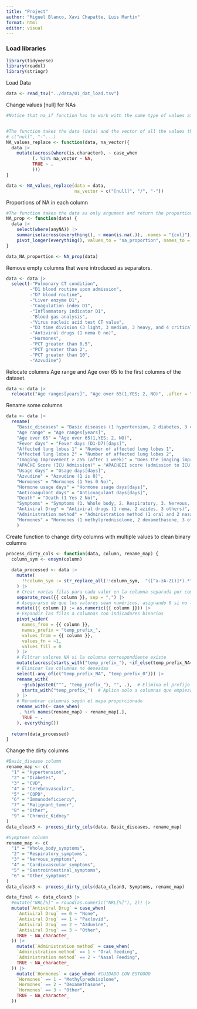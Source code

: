 ```yaml
---
title: "Project"
author: "Miguel Blanco, Xavi Chapatte, Luis Martín"
format: html
editor: visual
---
```


### Load libraries

```r
library(tidyverse)
library(readxl)
library(stringr)

```

Load Data

```r
data <- read_tsv("../data/01_dat_load.tsv")
```

Change values \[null\] for NAs

```r

#Notice that na_if function has to work with the same type of values at the time. For example in this df we have both character and numeric values, so we have to do it in 2 times


#The function takes the data (data) and the vector of all the values that we want to be considered as NAs (na_vector). This na_vector should be specified as 
# c("null", "-"...)
NA_values_replace <- function(data, na_vector){
  data |> 
    mutate(across(where(is.character), ~ case_when 
          (. %in% na_vector ~ NA,
          TRUE ~ .
          )))
}

data <- NA_values_replace(data = data, 
                          na_vector = c("[null]", "/", "-"))

```

Proportions of NA in each column

```r

#The function takes the data as only argument and return the proportion of NA values of each column in the data 
NA_prop <- function(data) {
  data |> 
    select(where(anyNA)) |> 
    summarise(across(everything(), ~ mean(is.na(.)), .names = "{col}")) |> 
    pivot_longer(everything(), values_to = "na_proportion", names_to = "column")
}

data_NA_proportion <- NA_prop(data)
```

Remove empty columns that were introduced as separators. 
```r
data <- data |> 
  select(-"Pulmonary CT condition",
         -"D1 blood routine upon admission",
         -"D7 blood routine",
         -"Liver enzyme D1",
         -"Coagulation index D1",
         -"Inflammatory indicator D1",
         -"Blood gas analysis",
         -"Virus nucleic acid test CT value",
         -"D3 time division (3 light, 3 medium, 3 heavy, and 4 critical)",
         -"Antiviral drugs (1 nema 0 no)", 
         -"Hormones", 
         -"PCT greater than 0.5",
         -"PCT greater than 2", 
         -"PCT greater than 10", 
         -"Azvudine")
```

Relocate columns Age range and Age over 65 to the first columns of the dataset.

```r
data <- data |> 
  relocate("Age ranges[years]", "Age over 65(1,YES; 2, NO)", .after = "Number")
```

Rename some columns

```r
data <- data |> 
  rename(
    "Basic_diseases" = "Basic diseases (1 hypertension, 2 diabetes, 3 cardiovascular diseases, 4 cerebrovascular diseases, 5 COPD, 6 immunodeficiency (such as AIDS, hormone, immunosuppressant use history), 7 malignant tumor, 8 other 9 chronic kidney disease",
    "Age range" = "Age ranges[years]",
    "Age over 65" = "Age over 65(1,YES; 2, NO)",
    "Fever days" = "Fever days (D1-D7)[days]",
    "Affected lung lobes 1" = "Number of affected lung lobes 1",
    "Affected lung lobes 2" = "Number of affected lung lobes 2",
    "Imaging Improvement > 25% (after 1 week)" = "Does the imaging improve by more than 25% after one week (1 yes 2 no)",
    "APACHE Score (ICU Admission)" = "APACHEII score (admission to ICU)",
    "Usage days" = "Usage days[days]",
    "Azvudine" = "Azvudine (1 is 0)",
    "Hormones" = "Hormones (1 Yes 0 No)",
    "Hormone usage days" = "Hormone usage days[days]",
    "Anticoagulant days" = "Anticoagulant days[days]",
    "Death" = "Death (1 Yes 2 No)",
    "Symptoms" = "Symptoms (1. Whole body, 2. Respiratory, 3. Nervous, 4. Cardiovascular, 5. Gastrointestinal, 6. Other)",
    "Antiviral Drug" = "Antiviral drugs (1 nema, 2 azides, 3 others)",
    "Administration method" = "Administration method (1 oral and 2 nasal feeding)",
    "Hormones" = "Hormones (1 methylprednisolone, 2 dexamethasone, 3 others)"
    )
```

Create function to change dirty columns with multiple values to clean binary columns

```r
process_dirty_cols <- function(data, column, rename_map) {
  column_sym <- ensym(column)
  
  data_processed <- data |> 
    mutate(
      !!column_sym := str_replace_all(!!column_sym,  "([^a-zA-Z()]*).*", "\\1")
    ) |>  
    # Crear varias filas para cada valor en la columna separada por comas
    separate_rows({{ column }}, sep = ",") |> 
    # Asegurarse de que los valores sean numéricos, asignando 0 si no lo son
    mutate({{ column }} := as.numeric({{ column }})) |> 
    # Expandir las filas a columnas con indicadores binarios
    pivot_wider(
      names_from = {{ column }}, 
      names_prefix = "temp_prefix_",
      values_from = {{ column }}, 
      values_fn = ~1, 
      values_fill = 0
    ) |> 
    # Filtrar valores NA si la columna correspondiente existe
    mutate(across(starts_with("temp_prefix_"), ~if_else(temp_prefix_NA== 1, NA, .))) |> 
    # Eliminar las columnas no deseadas
    select(-any_of(c("temp_prefix_NA", "temp_prefix_0"))) |> 
    rename_with(
      ~gsub(paste0("^", "temp_prefix_"), "", .),  # Elimina el prefijo "disease_" si está presente
      starts_with("temp_prefix_")  # Aplica solo a columnas que empiezan con "disease_"
    ) |> 
    # Renombrar columnas según el mapa proporcionado
    rename_with(~ case_when(
     . %in% names(rename_map) ~ rename_map[.],
      TRUE ~ .
    ), everything())
  
  return(data_processed)
}
```

Change the dirty columns

```r
#Basic_disease column
rename_map <- c(
  "1" = "Hypertension",
  "2" = "Diabetes",
  "3" = "CVD",
  "4" = "Cerebrovascular",
  "5" = "COPD",
  "6" = "Immunodeficiency",
  "7" = "Malignant_tumor",
  "8" = "Other",
  "9" = "Chronic_Kidney"
)
data_clean3 <- process_dirty_cols(data, Basic_diseases, rename_map)

#Symptoms column
rename_map <- c(
  "1" = "Whole_body_symptoms",
  "2" = "Respiratory_symptoms",
  "3" = "Nervous_symptoms",
  "4" = "Cardiovascular_symptoms",
  "5" = "Gastrointestinal_symptoms",
  "6" = "Other_symptoms"
)
data_clean3 <- process_dirty_cols(data_clean3, Symptoms, rename_map)
```

```r
data_final <- data_clean3 |> 
  #mutate("NRL[%]" = round(as.numeric("NRL[%]"), 2)) |> 
  mutate(`Antiviral Drug` = case_when(
    `Antiviral Drug` == 0 ~ "None",
    `Antiviral Drug` == 1 ~ "Paxlovid",
    `Antiviral Drug` == 2 ~ "Azduvine",
    `Antiviral Drug` == 3 ~ "Other",
    TRUE ~ NA_character_
  )) |> 
    mutate(`Administration method` = case_when(
    `Administration method` == 1 ~ "Oral feeding",
    `Administration method` == 2 ~ "Nasal Feeding",
    TRUE ~ NA_character_
  )) |>
    mutate(`Hormones` = case_when( #CUIDADO CON ESTOOOO
    `Hormones` == 1 ~ "Methylprednisolone",
    `Hormones` == 2 ~ "Dexamethasone",
    `Hormones` == 3 ~ "Other",
    TRUE ~ NA_character_
  ))
```
